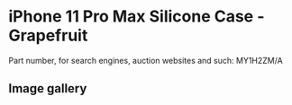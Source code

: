 
# iPhone 11 Pro Max Silicone Case - Grapefruit

Part number, for search engines, auction websites and such: MY1H2ZM/A

## Image gallery

<div style={{ width: "768px" }}>
  <GalleryComponent
    images={[
      {
        original: "/everysource/MY1H2.webp",
        thumbnail: "/everypreview/MY1H2.webp",
      },
      {
        original: "/everysource/MY1H2_AV1.webp",
        thumbnail: "/everypreview/MY1H2_AV1.webp",
      },
      {
        original: "/everysource/MY1H2_AV2.webp",
        thumbnail: "/everypreview/MY1H2_AV2.webp",
      },
      {
        original: "/everysource/MY1H2_AV3.webp",
        thumbnail: "/everypreview/MY1H2_AV3.webp",
      },
      {
        original: "/everysource/MY1H2_AV4.webp",
        thumbnail: "/everypreview/MY1H2_AV4.webp",
      },
      {
        original: "/everysource/MY1H2_AV5.webp",
        thumbnail: "/everypreview/MY1H2_AV5.webp",
      }
    ]}
  />
</div>